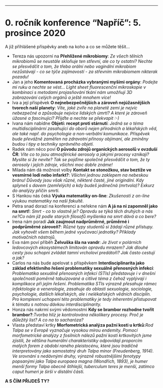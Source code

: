    ***
   
# 0. ročník konference "Napříč": 5. prosince 2020  
A již přihlášené příspěvky aneb na koho a co se můžete těšit...    

 * Tereza nás upozorní na **Přehlížené mikrobiomy**: *Ze všech tělních mikrobiomů se neustále skloňuje ten střevní, ale co ty ostatní? Nechte se přesvědčit o tom, že třeba orální nebo vaginální mikrobiom nezůstávají - co se týče zajímavostí - za střevním mikrobiomem nikterak pozadu!*  
 * Jan a jeho **Komentovaná procházka vybranými myšími orgány**: *Podejte mi ruku a nechte se vést...  Light sheet fluorescenční mikroskopie v kombinaci s metodami projasňování tkání nám umožňují 3D zobrazování celých orgánů a ještě mnohem více!*  
 * Iva a její příspěvek **O nejnebezpečnějších a zároveň nejúžasnějších tvorech naší planety**: *Víte, jaké zvíře na planetě zemi je nejvíc nebezpečné a způsobuje nejvíce lidských úmrtí? A které je zároveň úžasné a fascinující? Přijďte a nechte se překvapit :-)*  
 * Ivana nám nabídne **Objetí: recept proti stárnutí**: *Jedná se o téma multidisciplinární zasahující do oborů nejen přírodních a lékařských věd, ale také např. do psychologie a non-verbální komunikace. Příspěvek bude převážně zaměřen na zdravotní přínosy objímaní, ale zmíněny budou i tipy a techniky správného objetí. *  
 * Radek nám něco poví **O původu zdrojů organických aerosolů v ovzduší ČR**: *Víte co to jsou atmosférické aerosoly a jakými procesy vznikají? Myslíte si že nevíte? Tak se pojďme společně přesvědčit o tom, že ty aerosoly i jejich zdroje, všichni moc dobře známe!*  
 * Milada nám dá možnost volby **Kontakt se stonožkou, stav beztíže ve vesmírné lodi nebo infarkt?**: *Všichni jednou zaklepem na nebeskou bránu! Důvody jsou však různé, některé časté, jiné originální. Kdy splyneš s davem (zemřelých) a kdy budeš jedinečná (mrtvola)? Exkurz do analýzy příčin smrti.*  
 * S Hankou nás čeká **Výuka matematiky on-line**: *Zkušenosti z on-line výukou matematiky na naší fakultě.*  
 * Petra snad dorazí na konferenci a neřekne nám **A já na ni zapomněl jako na smrt!**: *Smrt - co to vlastně je? Opravdu se týká těch druhých a nás ne?Co nám již podle starých filosofů myšlenka na smrt dává a co bere?*  
 * Irena nám poradí **Jak zaujmout nadprůměrné, průměrné i podprůměrné zároveň?**: *Různé typy studentů si žádají různé přístupy. Jak vyhovět všem během jedné vyučovací jednotky? Příklady motivačních nástrojů.*  
 * Eva nám poví příběh **Želvuška šla na vandr**: *Je život v polárních ledovcových ekosystémech limitován opravdu mrazem? Jak dlouhé cesty jsou schopni zvládat tamní vrcholoví predátoři? Jak často cestují a jak?*  
  * Carlos na nás bude apelovat s příspěvkem **Interdisciplinarita jako základ efektivního řešení problematiky sexuálně přenosných infekcí**: *Problematika sexuálně přenosných infekcí (STIs) představuje i v dnešní společnosti poměrně tabuizované a citlivé téma z čehož vyplývají i komplikace při jejím řešení. Problematika STIs výrazně přesahuje rámec infektologie a venerologie, zasahuje do oblasti sexuologie, sociologie, psychologie, dalších lékařských, ale i nelékařských vědních disciplín. Pro komplexní uchopení této problematiky je tedy inherentní přistupovat k tématu s notnou dávkou interdisciplinarity.*
  * Honza nás nakrmí svými vědomostmi **Kdy se brambor rozhodne tvořit brambor?**:*Tvorba hlíz je kontrolována několikery procesy. Proč je důležitý list? A co na to sacharóza?*
  * Vlasta představí krtky **Morfometrická analýza pažní kosti u krtků**:*Rod Talpa se v Evropě vyznačuje vysokou mírou endemity. Pomocí morfometrické analýzy z fosilních nálezů pažní kosti krtkovitých jsme zjistili, že většina humerální charakteristiky odpovídají proporcím malých forem z období raného pleistocénu, které jsou tradičně interpretovány jako samostatný druh Talpa minor (Freudenberg, 1914). Ve srovnání s nedávnými druhy, výrazně robustnějšími fenotypy popsanými jako Talpa europaea magna (Wondřich, 1893), je humer menší formy Talpa obecně štíhlejší, tuberculum teres je menší, zatímco caput humeri je širší v distální části.*
  
 **A S ČÍM PŘIJDEŠ TY?**

